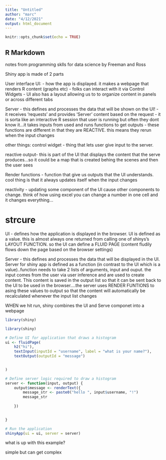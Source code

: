 ```yaml
---
title: "Untitled"
author: "marc"
date: "4/12/2021"
output: html_document
---
```


```r
knitr::opts_chunk$set(echo = TRUE)
```

## R Markdown

notes from programming  sklls for data science by Freeman and Ross

Shiny app is made of 2 parts

User interface UI: 
- how the app is displayed. it makes a webpage that renders R content (graphs etc)
- folks can interact with it via Control Widgets
- UI also has a layout allowing us to to organize content in panels or across different tabs

Server
- this defines and processes the data that will be shown on the UI!
- it receives 'requests' and provides 'Server' content based on the request
- it is sorta like an interactive R session that user is running but often they dont know it...it takes inputs from used and runs functions to get outputs
- these functions are different in that they are REACTIVE. this means they rerun when the input changes

other things:
control widget - thing that lets user give input to the server.

reactive output- this is part of the UI that displays the content  that the serve produces...so it could be a map that is created behing the scenes  and then the user sees

Render functions - function that give us outputs that the UI understands.  cool thing is that it always updates itself when the input changes

reactivity - updating some component of the UI cause other components to change. think of how using excel you can change a number in one cell and it changes everything...

#  strcure

UI - defines how the application is displayed in the browser. UI is defined as a  value. this is almost always one returned from calling one of shinys's LAYOUT FUNCTION. so the UI can define a FLUID PAGE (content fludily flows down the page based on the browser settings)

Server - this defines and processes the data that will be displayed in the UI. Server for shiny app is defined as a function (in contrast to the UI which is a value)..function needs to take 2 lists of arguments, input and ouput. the input comes from the user via user inference and are used to create content. This content is saved in the output list so that it can be sent back to the UI to be used in the browser....the server uses RENDER FUNTIONS to asing these values to output so that the content will automatically be recalculated whenever the input list changes



WHEN we hit run, shiny combines the UI and Serve componet into a webpage


```r
library(shiny)

library(shiny)

# Define UI for application that draws a histogram
ui <- fluidPage(
    h2("hi"),
    textInput(inputId = "username", label = "what is your name?"),
    textOutput(outputId = "message")

    
)

# Define server logic required to draw a histogram
server <- function(input, output) {
    output$message <- renderText({
        message_str <- paste0("hello ", input$username, "!")
        message_str
        
    })

  
}

# Run the application 
shinyApp(ui = ui, server = server)
```


what is up with this example?

simple but can get complex